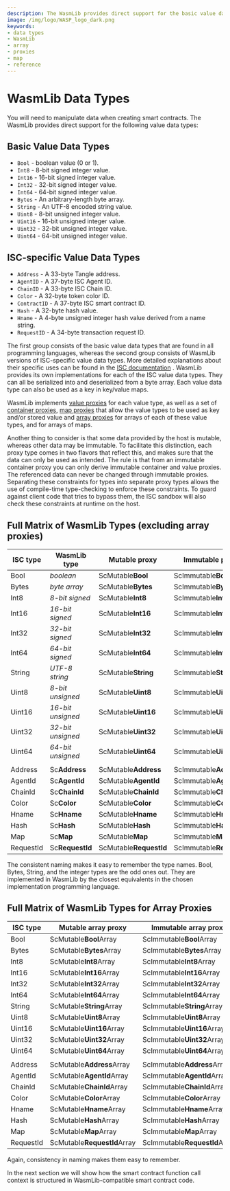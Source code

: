 ```yaml
---
description: The WasmLib provides direct support for the basic value data types that are found in all programming languages, and WasmLib version of ISC-specific value data types.
image: /img/logo/WASP_logo_dark.png
keywords:
- data types
- WasmLib
- array
- proxies
- map
- reference
---
```

# WasmLib Data Types

You will need to manipulate data when creating smart contracts. The WasmLib provides
direct support for the following value data types:

## Basic Value Data Types

- `Bool` - boolean value (0 or 1).
- `Int8` - 8-bit signed integer value.
- `Int16` - 16-bit signed integer value.
- `Int32` - 32-bit signed integer value.
- `Int64` - 64-bit signed integer value.
- `Bytes` - An arbitrary-length byte array.
- `String` - An UTF-8 encoded string value.
- `Uint8` - 8-bit unsigned integer value.
- `Uint16` - 16-bit unsigned integer value.
- `Uint32` - 32-bit unsigned integer value.
- `Uint64` - 64-bit unsigned integer value.

## ISC-specific Value Data Types

- `Address` - A 33-byte Tangle address.
- `AgentID` - A 37-byte ISC Agent ID.
- `ChainID` - A 33-byte ISC Chain ID.
- `Color` - A 32-byte token color ID.
- `ContractID` - A 37-byte ISC smart contract ID.
- `Hash` - A 32-byte hash value.
- `Hname` - A 4-byte unsigned integer hash value derived from a name string.
- `RequestID` - A 34-byte transaction request ID.

The first group consists of the basic value data types that are found in all programming
languages, whereas the second group consists of WasmLib versions of ISC-specific value
data types. More detailed explanations about their specific uses can be found in the
[ISC documentation](https://github.com/iotaledger/wasp/blob/develop/documentation/docs/misc/coretypes.md)
. WasmLib provides its own implementations for each of the ISC value data types. They can
all be serialized into and deserialized from a byte array. Each value data type can also
be used as a key in key/value maps.

WasmLib implements [value proxies](proxies.mdx#value-proxies) for each value type, as well
as a set of [container proxies](proxies.mdx#container-proxies),
[map proxies](proxies.mdx#map-proxies) that allow the value types to be used as key and/or
stored value and  [array proxies](#array-proxies) for arrays of each of these value types,
and for arrays of maps.

Another thing to consider is that some data provided by the host is mutable, whereas other
data may be immutable. To facilitate this distinction, each proxy type comes in two
flavors that reflect this, and makes sure that the data can only be used as intended.
The rule is that from an immutable container proxy you can only derive immutable container
and value proxies. The referenced data can never be changed through immutable proxies.
Separating these constraints for types into separate proxy types allows the use of
compile-time type-checking to enforce these constraints. To guard against client code that tries to bypass
them, the ISC sandbox will also check these constraints at runtime on the host.

## Full Matrix of WasmLib Types (excluding array proxies)

| ISC type   | WasmLib type      | Mutable proxy           | Immutable proxy           |
| ---------- | ----------------- | ----------------------- | ------------------------- |
| Bool       | *boolean*         | ScMutable**Bool**       | ScImmutable**Bool**       |
| Bytes      | *byte array*      | ScMutable**Bytes**      | ScImmutable**Bytes**      |
| Int8       | *8-bit signed*    | ScMutable**Int8**       | ScImmutable**Int8**       |
| Int16      | *16-bit signed*   | ScMutable**Int16**      | ScImmutable**Int16**      |
| Int32      | *32-bit signed*   | ScMutable**Int32**      | ScImmutable**Int32**      |
| Int64      | *64-bit signed*   | ScMutable**Int64**      | ScImmutable**Int64**      |
| String     | *UTF-8 string*    | ScMutable**String**     | ScImmutable**String**     |
| Uint8      | *8-bit unsigned*  | ScMutable**Uint8**      | ScImmutable**Uint8**      |
| Uint16     | *16-bit unsigned* | ScMutable**Uint16**     | ScImmutable**Uint16**     |
| Uint32     | *32-bit unsigned* | ScMutable**Uint32**     | ScImmutable**Uint32**     |
| Uint64     | *64-bit unsigned* | ScMutable**Uint64**     | ScImmutable**Uint64**     |
|            |                   |                         |                           |
| Address    | Sc**Address**     | ScMutable**Address**    | ScImmutable**Address**    |
| AgentId    | Sc**AgentId**     | ScMutable**AgentId**    | ScImmutable**AgentId**    |
| ChainId    | Sc**ChainId**     | ScMutable**ChainId**    | ScImmutable**ChainId**    |
| Color      | Sc**Color**       | ScMutable**Color**      | ScImmutable**Color**      |
| Hname      | Sc**Hname**       | ScMutable**Hname**      | ScImmutable**Hname**      |
| Hash       | Sc**Hash**        | ScMutable**Hash**       | ScImmutable**Hash**       |
| Map        | Sc**Map**         | ScMutable**Map**        | ScImmutable**Map**        |
| RequestId  | Sc**RequestId**   | ScMutable**RequestId**  | ScImmutable**RequestId**  |

The consistent naming makes it easy to remember the type names. Bool, Bytes, String,
and the integer types are the odd ones out. They are implemented in WasmLib by the
closest equivalents in the chosen implementation programming language.

## Full Matrix of WasmLib Types for Array Proxies

| ISC type   | Mutable array proxy          | Immutable array proxy          |
| ---------- | ---------------------------- | ------------------------------ |
| Bool       | ScMutable**Bool**Array       | ScImmutable**Bool**Array       |
| Bytes      | ScMutable**Bytes**Array      | ScImmutable**Bytes**Array      |
| Int8       | ScMutable**Int8**Array       | ScImmutable**Int8**Array       |
| Int16      | ScMutable**Int16**Array      | ScImmutable**Int16**Array      |
| Int32      | ScMutable**Int32**Array      | ScImmutable**Int32**Array      |
| Int64      | ScMutable**Int64**Array      | ScImmutable**Int64**Array      |
| String     | ScMutable**String**Array     | ScImmutable**String**Array     |
| Uint8      | ScMutable**Uint8**Array      | ScImmutable**Uint8**Array      |
| Uint16     | ScMutable**Uint16**Array     | ScImmutable**Uint16**Array     |
| Uint32     | ScMutable**Uint32**Array     | ScImmutable**Uint32**Array     |
| Uint64     | ScMutable**Uint64**Array     | ScImmutable**Uint64**Array     |
|            |                              |                                |
| Address    | ScMutable**Address**Array    | ScImmutable**Address**Array    |
| AgentId    | ScMutable**AgentId**Array    | ScImmutable**AgentId**Array    |
| ChainId    | ScMutable**ChainId**Array    | ScImmutable**ChainId**Array    |
| Color      | ScMutable**Color**Array      | ScImmutable**Color**Array      |
| Hname      | ScMutable**Hname**Array      | ScImmutable**Hname**Array      |
| Hash       | ScMutable**Hash**Array       | ScImmutable**Hash**Array       |
| Map        | ScMutable**Map**Array        | ScImmutable**Map**Array        |
| RequestId  | ScMutable**RequestId**Array  | ScImmutable**RequestId**Array  |

Again, consistency in naming makes them easy to remember.

In the next section we will show how the smart contract function call context is
structured in WasmLib-compatible smart contract code.
